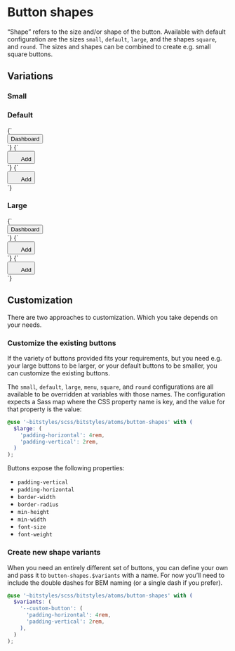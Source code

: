 
<Meta title="Atoms/Button/Shapes/Overview" />

# Button shapes

“Shape” refers to the size and/or shape of the button. Available with default configuration are the sizes `small`, `default`, `large`, and the shapes `square`, and `round`. The sizes and shapes can be combined to create e.g. small square buttons.

## Variations

### Small

<Canvas>
  <Story id="atoms-button--small-primary" />
  <Story id="atoms-button--small-secondary" />
  <Story id="atoms-button--small-transparent" />
  <Story id="atoms-button--small-outline" />
  <Story id="atoms-button--small-square-primary" />
  <Story id="atoms-button--small-square-secondary" />
  <Story id="atoms-button--small-square-transparent" />
  <Story id="atoms-button--small-square-outline" />
  <Story id="atoms-button--small-round-primary" />
  <Story id="atoms-button--small-round-secondary" />
  <Story id="atoms-button--small-round-transparent" />
  <Story id="atoms-button--small-round-outline" />
</Canvas>

### Default

<Canvas>
  <Story
    name="Default"
    parameters={{
      zeplinLink: [
        {
          name: 'base',
          link: 'https://app.zeplin.io/styleguide/63079b90d0bf4a646c46c227/components?coid=6363da7dc51a6528e9b45875',
        },
        {
          name: 'hover',
          link: 'https://app.zeplin.io/styleguide/63079b90d0bf4a646c46c227/components?coid=6363da7e29f7bb28f410993f',
        },
        {
          name: 'active',
          link: 'https://app.zeplin.io/styleguide/63079b90d0bf4a646c46c227/components?coid=6363da791e853730fcd23c66',
        },
      ],
    }}
  >
    {`
      <div class="u-padding-m">
        <button class="a-button">
          Dashboard
        </button>
      </div>
    `}
  </Story>
  <Story
    name="Default square"
    parameters={{
      zeplinLink: [
        {
          name: 'base',
          link: 'https://app.zeplin.io/styleguide/63079b90d0bf4a646c46c227/components?coid=6363da72602a192ac86f33b4',
        },
        {
          name: 'hover',
          link: 'https://app.zeplin.io/styleguide/63079b90d0bf4a646c46c227/components?coid=6363da7a99d34169bc74e07c',
        },
        {
          name: 'active',
          link: 'https://app.zeplin.io/styleguide/63079b90d0bf4a646c46c227/components?coid=6363da711fde7a3128496618',
        },
      ],
    }}
  >
    {`
      <div class="u-padding-m">
        <button class="a-button a-button--square">
          <svg width="20" height="20" class="a-icon a-icon--m" aria-hidden="true" focusable="false">
            <use xlink:href="${icons}#icon-plus"></use>
          </svg>
          <span class="u-sr-only">Add</span>
        </button>
      </div>
    `}
  </Story>
  <Story name="Default round">
    {`
      <div class="u-padding-m">
        <button class="a-button a-button--square a-button--round">
          <svg width="20" height="20" class="a-icon a-icon--m" aria-hidden="true" focusable="false">
            <use xlink:href="${icons}#icon-plus"></use>
          </svg>
          <span class="u-sr-only">Add</span>
        </button>
      </div>
    `}
  </Story>
</Canvas>

### Large

<Canvas>
  <Story name="Large">
    {`
      <div class="u-padding-m">
        <button class="a-button a-button--large">
          Dashboard
        </button>
      </div>
    `}
  </Story>
  <Story name="Large square">
    {`
      <div class="u-padding-m">
        <button class="a-button a-button--large a-button--square">
          <svg width="20" height="20" class="a-icon a-icon--m" aria-hidden="true" focusable="false">
            <use xlink:href="${icons}#icon-plus"></use>
          </svg>
          <span class="u-sr-only">Add</span>
        </button>
      </div>
    `}
  </Story>
  <Story name="Large round">
    {`
      <div class="u-padding-m">
        <button class="a-button a-button--large a-button--square a-button--round">
          <svg width="20" height="20" class="a-icon a-icon--m" aria-hidden="true" focusable="false">
            <use xlink:href="${icons}#icon-plus"></use>
          </svg>
          <span class="u-sr-only">Add</span>
        </button>
      </div>
    `}
  </Story>
</Canvas>

## Customization

There are two approaches to customization. Which you take depends on your needs.

### Customize the existing buttons

If the variety of buttons provided fits your requirements, but you need e.g. your large buttons to be larger, or your default buttons to be smaller, you can customize the existing buttons.

The `small`, `default`, `large`, `menu`, `square`, and `round` configurations are all available to be overridden at variables with those names. The configuration expects a Sass map where the CSS property name is key, and the value for that property is the value:

```scss
@use '~bitstyles/scss/bitstyles/atoms/button-shapes' with (
  $large: (
    'padding-horizontal': 4rem,
    'padding-vertical': 2rem,
  )
);
```

Buttons expose the following properties:

- `padding-vertical`
- `padding-horizontal`
- `border-width`
- `border-radius`
- `min-height`
- `min-width`
- `font-size`
- `font-weight`

### Create new shape variants

When you need an entirely different set of buttons, you can define your own and pass it to `button-shapes.$variants` with a name. For now you’ll need to include the double dashes for BEM naming (or a single dash if you prefer).

```scss
@use '~bitstyles/scss/bitstyles/atoms/button-shapes' with (
  $variants: (
    '--custom-button': (
      'padding-horizontal': 4rem,
      'padding-vertical': 2rem,
    ),
  )
);
```
